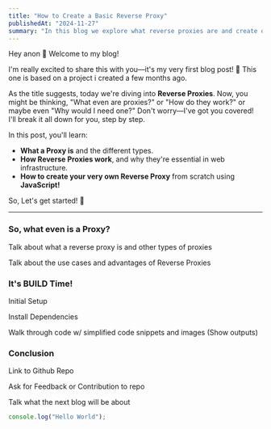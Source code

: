 ```yaml
---
title: "How to Create a Basic Reverse Proxy"
publishedAt: "2024-11-27"
summary: "In this blog we explore what reverse proxies are and create one from scratch using node.js"
---
```


Hey anon 👋 Welcome to my blog!

I'm really excited to share this with you—it's my very first blog post! 🎉 This one is based on a project i created a few months ago.

As the title suggests, today we're diving into **Reverse Proxies**. Now, you might be thinking, "What even are proxies?" or "How do they work?" or maybe even "Why would I need one?" Don't worry—I've got you covered! I'll break it all down for you, step by step.

In this post, you'll learn:

- **What a Proxy is** and the different types.
- **How Reverse Proxies work**, and why they're essential in web infrastructure.
- **How to create your very own Reverse Proxy** from scratch using **JavaScript!**

So, Let's get started! 🚀

---

### So, what even is a Proxy?

Talk about what a reverse proxy is and other types of proxies

Talk about the use cases and advantages of Reverse Proxies

### It's BUILD Time!

Initial Setup

Install Dependencies

Walk through code w/ simplified code snippets and images (Show outputs)

### Conclusion

Link to Github Repo

Ask for Feedback or Contribution to repo

Talk what the next blog will be about

```jsx
console.log("Hello World");
```
